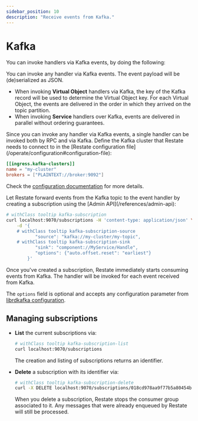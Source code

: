 ```yaml
---
sidebar_position: 10
description: "Receive events from Kafka."
---
```



# Kafka
You can invoke handlers via Kafka events, by doing the following:

<SubtleStep stepLabel="1" title="Develop an event handler">

You can invoke any handler via Kafka events.
The event payload will be (de)serialized as JSON.

- When invoking **Virtual Object** handlers via Kafka, the key of the Kafka record will be used to determine the Virtual Object key.
For each Virtual Object, the events are delivered in the order in which they arrived on the topic partition.
- When invoking **Service** handlers over Kafka, events are delivered in parallel without ordering guarantees.

<Admonition type="tip" title="Combining RPC and Kafka within a service/handler">
    Since you can invoke any handler via Kafka events, a single handler can be invoked both by RPC and via Kafka.
</Admonition>

</SubtleStep>

<SubtleStep stepLabel="2" title="Configure Restate to connect to a Kafka cluster">
Define the Kafka cluster that Restate needs to connect to in the [Restate configuration file](/operate/configuration#configuration-file):

```toml
[[ingress.kafka-clusters]]
name = "my-cluster"
brokers = ["PLAINTEXT://broker:9092"]
```

Check the [configuration documentation](/operate/configuration) for more details.
</SubtleStep>

<SubtleStep stepLabel="3" title="Subscribe the event handler to the Kafka topic">
Let Restate forward events from the Kafka topic to the event handler by creating a subscription using the [Admin API](/references/admin-api):

```bash
# withClass tooltip kafka-subscription
curl localhost:9070/subscriptions -H 'content-type: application/json' \
    -d '{
    # withClass tooltip kafka-subscription-source
           "source": "kafka://my-cluster/my-topic",
    # withClass tooltip kafka-subscription-sink
           "sink": "component://MyService/Handle",
           "options": {"auto.offset.reset": "earliest"}
        }'
```

Once you've created a subscription, Restate immediately starts consuming events from Kafka.
The handler will be invoked for each event received from Kafka.

The `options` field is optional and accepts any configuration parameter from [librdkafka configuration](https://github.com/confluentinc/librdkafka/blob/master/CONFIGURATION.md).

</SubtleStep>

## Managing subscriptions
- **List** the current subscriptions via:
    ```bash
    # withClass tooltip kafka-subscription-list
    curl localhost:9070/subscriptions
    ```
    The creation and listing of subscriptions returns an identifier.
- **Delete** a subscription with its identifier via:
    ```bash
    # withClass tooltip kafka-subscription-delete
    curl -X DELETE localhost:9070/subscriptions/018cd978aa9f77b5a80454bc060c2a77
    ```

    <Admonition type="note">
    When you delete a subscription, Restate stops the consumer group associated to it. Any messages that were already enqueued by Restate will still be processed.
    </Admonition>
